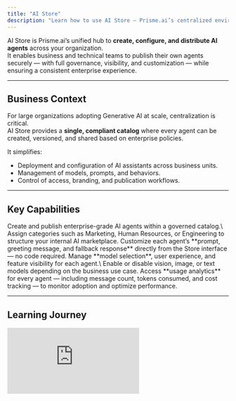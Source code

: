 ```yaml
---
title: "AI Store"
description: "Learn how to use AI Store — Prisme.ai’s centralized environment for creating, publishing, and managing enterprise AI agents."
---
```


AI Store is Prisme.ai’s unified hub to **create, configure, and distribute AI agents** across your organization.\
It enables business and technical teams to publish their own agents securely — with full governance, visibility, and customization — while ensuring a consistent enterprise experience.

---

## Business Context

For large organizations adopting Generative AI at scale, centralization is critical.\
AI Store provides a **single, compliant catalog** where every agent can be created, versioned, and shared based on enterprise policies.

It simplifies:

- Deployment and configuration of AI assistants across business units.
- Management of models, prompts, and behaviors.
- Control of access, branding, and publication workflows.

---

## Key Capabilities

<Columns cols={2}>
  <Card>
    Create and publish enterprise-grade AI agents within a governed catalog.\
    Assign categories such as Marketing, Human Resources, or Engineering to structure your internal AI marketplace.
  </Card>
  <Card>
    Customize each agent’s **prompt, greeting message, and fallback response** directly from the Store interface — no code required.
  </Card>
</Columns>

<Columns cols={2}>
  <Card>
    Manage **model selection**, user experience, and feature visibility for each agent.\
    Enable or disable vision, image, or text models depending on the business use case.
  </Card>
  <Card>
    Access **usage analytics** for every agent — including message count, tokens consumed, and cost tracking — to monitor adoption and optimize performance.
  </Card>
</Columns>

---

## Learning Journey

<Steps>
  <Step title="Video 1 — Creating and Configuring an AI Agent">
    <iframe src="https://www.loom.com/embed/e5158048bd68491c811b73f231b50320" title="Loom video player" frameborder="0" className="w-full aspect-video rounded-xl" allow="accelerometer; autoplay; clipboard-write; encrypted-media; gyroscope; picture-in-picture; web-share" allowfullscreen />

    **Objective of the use case:**\
    Learn how to create, configure, and publish your first AI agent in the AI Store.

    **What you’ll see:**

    - Browsing available agents by category (e.g., Marketing, HR, Engineering).
    - Creating a new agent with a name, category, description, and custom image.
    - Accessing the agent’s configuration panel with advanced options.
    - Editing the **prompt**, **welcome message**, and **fallback response**.
    - Customizing model selection and user interface settings.
    - Adding warning or policy messages at the start of each conversation.
    - Testing prompt changes (e.g., “speak in old English”) to validate agent behavior.
    - Managing responses: reactions, statistics, and regeneration.
    - Exploring model options for text, vision, and image generation.
    - Reviewing analytics on token usage, cost, and consumption.
    - Using the **embed feature** to integrate the chat agent externally (website, intranet, etc.).

    **Result:**\
    Teams can create specialized AI agents quickly, adjust their personality and scope, and publish them safely across departments — all under centralized governance.
  </Step>
</Steps>

---

## Practical Applications

| Department       | Use Case                        | Description                                                                     |
| ---------------- | ------------------------------- | ------------------------------------------------------------------------------- |
| Marketing        | Campaign Assistant              | Publish branded assistants to help teams generate campaign content faster.      |
| HR               | Employee Support Agent          | Provide internal assistance and automate HR FAQs securely.                      |
| IT / Engineering | Technical Troubleshooting Agent | Configure agents to assist employees with recurring IT issues.                  |
| Customer Support | Embedded Support Chat           | Integrate support agents directly into client portals or partner websites.      |
| Compliance       | Policy Advisor                  | Centralize validated AI agents to ensure compliant responses organization-wide. |

---

## Key Takeaways

- **Centralized creation and publication** of AI agents within a governed enterprise catalog.
- **Full customization** of prompts, greetings, and behaviors — without technical complexity.
- **Usage analytics and cost tracking** for transparent adoption monitoring.
- **Seamless integration** through embedded chat agents or internal workspace deployment.
- **Consistent governance and branding** across all AI-powered interactions.